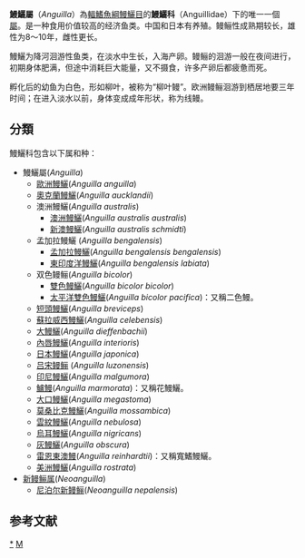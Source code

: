 {{Automatic taxobox
| taxon = Anguilla
| authority = [[François_Alexandre_Pierre_de_Garsault|Garsault]], 1764<ref>Pl. 661 in [http://resolver.sub.uni-goettingen.de/purl?PPN496755056 Garsault, F. A. P. de 1764.] {{Wayback|url=http://resolver.sub.uni-goettingen.de/purl?PPN496755056 |date=20191016091341 }} Les figures des plantes et animaux d'usage en medecine, décrits dans la Matiere Medicale de Mr. Geoffroy medecin, dessinés d'après nature par Mr. de Gasault, gravés par Mrs. Defehrt, Prevost, Duflos, Martinet &c. Niquet scrip. [5]. - pp. [1-4], index [1-20], Pl. 644-729. Paris.</ref>
| fossil_range = <ref>{{Cite journal |author=Werner Schwarzhans |year=2012 |title=Fish otoliths from the Paleocene of Bavaria (Kressenberg) and Austria (Kroisbach and Oiching-Graben) |journal=Palaeo Ichthyologica |volume=12 |pages=1–88 |url=http://www.pfeil-verlag.de/07pala/e4_55.php |access-date=2019-11-27 |archive-date=2015-07-16 |archive-url=https://web.archive.org/web/20150716004644/http://www.pfeil-verlag.de/07pala/e4_55.php |dead-url=no }}</ref>{{Fossil range|古新世|现代}}
| image = anguillarostratakils.jpg
| image_caption = [[美洲鰻|美洲鰻]]
| parent_authority = [[Constantine_Samuel_Rafinesque|Rafinesque]], 1810
}}

'''鰻鱺屬'''（''Anguilla''）為[[輻鰭魚綱|輻鰭魚綱]][[鰻鱺目|鰻鱺目]]的'''鰻鱺科'''（Anguillidae）下的唯一一個[[屬|屬]]。是一种食用价值较高的经济鱼类。中国和日本有养殖。鳗鲡性成熟期较长，雄性为8～10年，雌性更长。

鰻鱺为降河洄游性鱼类，在淡水中生长，入海产卵。鳗鲡的洄游一般在夜间进行，初期身体肥满，但途中消耗巨大能量，又不摄食，许多产卵后都疲惫而死。

孵化后的幼鱼为白色，形如柳叶，被称为“柳叶鳗”。欧洲鳗鲡洄游到栖居地要三年时间；在进入淡水以前，身体变成成年形状，称为线鳗。

== 分類 ==
鰻鱺科包含以下属和种：
*鰻鱺屬(''Anguilla'')
**[[歐洲鰻鱺|歐洲鰻鱺]](''Anguilla anguilla'')
**[[奧克蘭鰻鱺|奧克蘭鰻鱺]](''Anguilla aucklandii'')
**澳洲鰻鱺(''Anguilla australis'')
***[[澳洲鰻鱺|澳洲鰻鱺]](''Anguilla australis australis'')
***[[新澳鰻鱺|新澳鰻鱺]](''Anguilla australis schmidti'')
**孟加拉鰻鱺 (''Anguilla bengalensis'')
***[[孟加拉鰻鱺|孟加拉鰻鱺]](''Anguilla bengalensis bengalensis'')
***[[東印度洋鰻鱺|東印度洋鰻鱺]](''Anguilla bengalensis labiata'')
**双色鳗鲡(''Anguilla bicolor'')
***[[雙色鰻鱺|雙色鰻鱺]](''Anguilla bicolor bicolor'')
***[[太平洋雙色鰻鱺|太平洋雙色鰻鱺]](''Anguilla bicolor pacifica'')：又稱二色鰻。
**[[短頭鰻鱺|短頭鰻鱺]](''Anguilla breviceps'')
**[[蘇拉威西鰻鱺|蘇拉威西鰻鱺]](''Anguilla celebensis'')
**[[大鰻鱺|大鰻鱺]](''Anguilla dieffenbachii'')
**[[內唇鰻鱺|內唇鰻鱺]](''Anguilla interioris'')
**[[日本鰻鱺|日本鰻鱺]](''Anguilla japonica'')
**[[吕宋鳗鲡|吕宋鳗鲡]] (''Anguilla luzonensis'')
**[[印尼鰻鱺|印尼鰻鱺]](''Anguilla malgumora'')
**[[鱸鰻|鱸鰻]](''Anguilla marmorata'')：又稱花鰻鱺。
**[[大口鰻鱺|大口鰻鱺]](''Anguilla megastoma'')
**[[莫桑比克鰻鱺|莫桑比克鰻鱺]](''Anguilla mossambica'')
**[[雲紋鰻鱺|雲紋鰻鱺]](''Anguilla nebulosa'')
**[[烏耳鰻鱺|烏耳鰻鱺]](''Anguilla nigricans'')
**[[灰鰻鱺|灰鰻鱺]](''Anguilla obscura'')
**[[雷恩東澳鰻|雷恩東澳鰻]](''Anguilla reinhardtii'')：又稱寬鰭鰻鱺。
**[[美洲鰻鱺|美洲鰻鱺]](''Anguilla rostrata'')
*[[新鳗鲡属|新鳗鲡属]](''Neoanguilla'')
**[[尼泊尔新鳗鲡|尼泊尔新鳗鲡]](''Neoanguilla nepalensis'')

==参考文献==
{{reflist}}
{{鰻魚}}
{{taxonbar}}
[[Category:鰻鱺屬|*]]
[[Category:1764年描述的分类群|M]]